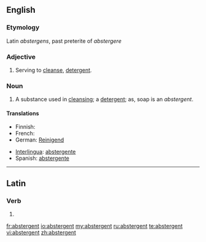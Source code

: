 ==English==

===Etymology===
Latin ''abstergens'', past preterite of ''abstergere''

===Adjective===
{{en-adj}}

# Serving to [[cleanse]], [[detergent]].

===Noun===
{{en-noun}}

# A substance used in [[cleansing]]; a [[detergent]]; as, soap is an ''abstergent''.

====Translations====
{{trans-top|a substance used in cleansing}}
* Finnish: {{t-|fi|puhdistusaine}}
* French: {{t+|fr|abstersif}}
* German: [[Reinigend]]
{{trans-mid}}
* [[Interlingua]]: [[abstergente]]
* Spanish: [[abstergente]]
{{trans-bottom}}

----

==Latin==

===Verb===
{{la-verb-form|abstergent}}

# {{conjugation of|abstergeo|abstergeō|3|p|pres|act|ind|lang=la}}

[[fr:abstergent]]
[[io:abstergent]]
[[my:abstergent]]
[[ru:abstergent]]
[[te:abstergent]]
[[vi:abstergent]]
[[zh:abstergent]]